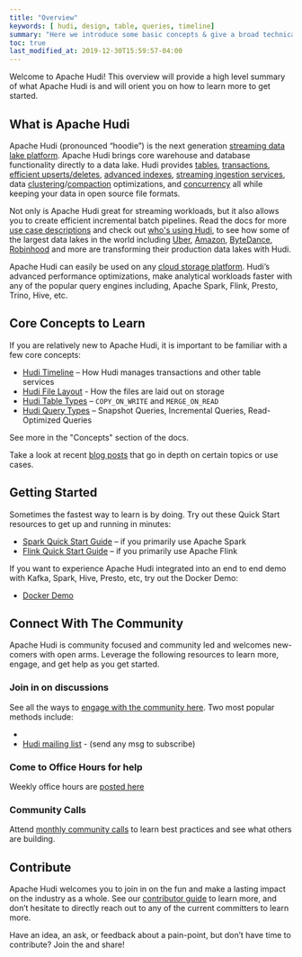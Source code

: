 ```yaml
---
title: "Overview"
keywords: [ hudi, design, table, queries, timeline]
summary: "Here we introduce some basic concepts & give a broad technical overview of Hudi"
toc: true
last_modified_at: 2019-12-30T15:59:57-04:00
---
```



Welcome to Apache Hudi! This overview will provide a high level summary of what Apache Hudi is and will orient you on
how to learn more to get started.

## What is Apache Hudi
Apache Hudi (pronounced “hoodie”) is the next generation [streaming data lake platform](/blog/2021/07/21/streaming-data-lake-platform).
Apache Hudi brings core warehouse and database functionality directly to a data lake. Hudi provides [tables](/docs/0.12.0/table_management),
[transactions](/docs/timeline), [efficient upserts/deletes](/docs/write_operations), [advanced indexes](/docs/indexing),
[streaming ingestion services](/docs/hoodie_streaming_ingestion), data [clustering](/docs/clustering)/[compaction](/docs/compaction) optimizations,
and [concurrency](/docs/concurrency_control) all while keeping your data in open source file formats.

Not only is Apache Hudi great for streaming workloads, but it also allows you to create efficient incremental batch pipelines.
Read the docs for more [use case descriptions](/docs/use_cases) and check out [who's using Hudi](/powered-by), to see how some of the
largest data lakes in the world including [Uber](https://eng.uber.com/uber-big-data-platform/), [Amazon](https://aws.amazon.com/blogs/big-data/how-amazon-transportation-service-enabled-near-real-time-event-analytics-at-petabyte-scale-using-aws-glue-with-apache-hudi/),
[ByteDance](http://hudi.apache.org/blog/2021/09/01/building-eb-level-data-lake-using-hudi-at-bytedance),
[Robinhood](https://s.apache.org/hudi-robinhood-talk) and more are transforming their production data lakes with Hudi.

Apache Hudi can easily be used on any [cloud storage platform](/docs/cloud).
Hudi’s advanced performance optimizations, make analytical workloads faster with any of
the popular query engines including, Apache Spark, Flink, Presto, Trino, Hive, etc.

## Core Concepts to Learn
If you are relatively new to Apache Hudi, it is important to be familiar with a few core concepts:
- [Hudi Timeline](/docs/timeline) – How Hudi manages transactions and other table services
- [Hudi File Layout](/docs/file_layouts) - How the files are laid out on storage
- [Hudi Table Types](/docs/table_types) – `COPY_ON_WRITE` and `MERGE_ON_READ`
- [Hudi Query Types](/docs/table_types#query-types) – Snapshot Queries, Incremental Queries, Read-Optimized Queries

See more in the "Concepts" section of the docs.

Take a look at recent [blog posts](/blog) that go in depth on certain topics or use cases.

## Getting Started
Sometimes the fastest way to learn is by doing. Try out these Quick Start resources to get up and running in minutes:
- [Spark Quick Start Guide](/docs/quick-start-guide) – if you primarily use Apache Spark
- [Flink Quick Start Guide](/docs/flink-quick-start-guide) – if you primarily use Apache Flink

If you want to experience Apache Hudi integrated into an end to end demo with Kafka, Spark, Hive, Presto, etc, try out the Docker Demo:
- [Docker Demo](/docs/docker_demo)

## Connect With The Community
Apache Hudi is community focused and community led and welcomes new-comers with open arms. Leverage the following
resources to learn more, engage, and get help as you get started.

### Join in on discussions
See all the ways to [engage with the community here](/community/get-involved). Two most popular methods include:
- <SlackCommunity title="Hudi Slack Channel" />
- [Hudi mailing list](mailto:users-subscribe@hudi.apache.org) - (send any msg to subscribe)

### Come to Office Hours for help
Weekly office hours are [posted here](/community/office_hours)

### Community Calls
Attend [monthly community calls](/community/syncs#monthly-community-call) to learn best practices and see what others are building.

## Contribute
Apache Hudi welcomes you to join in on the fun and make a lasting impact on the industry as a whole. See our
[contributor guide](/contribute/how-to-contribute) to learn more, and don’t hesitate to directly reach out to any of the
current committers to learn more.

Have an idea, an ask, or feedback about a pain-point, but don’t have time to contribute? Join the <SlackCommunity title="Hudi Slack Channel" />
and share!
